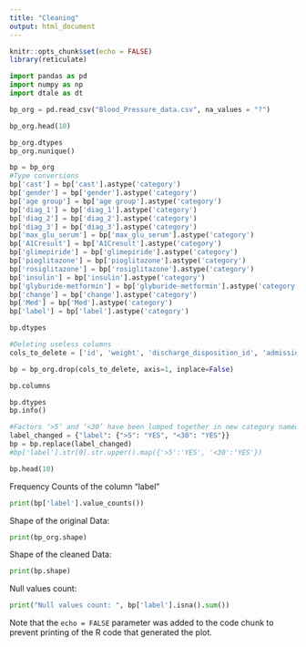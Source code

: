 ```yaml
---
title: "Cleaning"
output: html_document
---
```


```r
knitr::opts_chunk$set(echo = FALSE)
library(reticulate)
```

```python
import pandas as pd
import numpy as np
import dtale as dt
```

```python
bp_org = pd.read_csv("Blood_Pressure_data.csv", na_values = "?")
```


```python
bp_org.head(10)
```

```python
bp_org.dtypes
bp_org.nunique()
```

```python
bp = bp_org
#Type conversions
bp['cast'] = bp['cast'].astype('category')
bp['gender'] = bp['gender'].astype('category')
bp['age group'] = bp['age group'].astype('category')
bp['diag_1'] = bp['diag_1'].astype('category')
bp['diag_2'] = bp['diag_2'].astype('category')
bp['diag_3'] = bp['diag_3'].astype('category')
bp['max_glu_serum'] = bp['max_glu_serum'].astype('category')
bp['A1Cresult'] = bp['A1Cresult'].astype('category')
bp['glimepiride'] = bp['glimepiride'].astype('category')
bp['pioglitazone'] = bp['pioglitazone'].astype('category')
bp['rosiglitazone'] = bp['rosiglitazone'].astype('category')
bp['insulin'] = bp['insulin'].astype('category')
bp['glyburide-metformin'] = bp['glyburide-metformin'].astype('category')
bp['change'] = bp['change'].astype('category')
bp['Med'] = bp['Med'].astype('category')
bp['label'] = bp['label'].astype('category')
```

```python
bp.dtypes
```

```python
#Deleting useless columns
cols_to_delete = ['id', 'weight', 'discharge_disposition_id', 'admission_source_id', 'patient_no', 'admission_typeid','payer_code', 'medical_specialty', 'examide', 'citoglipton', 'repaglinide', 'nateglinide', 'chlorpropamide', 'acetohexamide', 'tolbutamide', 'acarbose', 'miglitol', 'troglitazone', 'tolazamide', 'glyburide', 'glipizide', 'glimepiride-pioglitazone', 'metformin', 'metformin-pioglitazone', 'metformin-rosiglitazone', 'glipizide-metformin','diag_1', 'diag_2', 'diag_3']

bp = bp_org.drop(cols_to_delete, axis=1, inplace=False)

bp.columns
```

```python
bp.dtypes
bp.info()
```
```python
#Factors ‘>5’ and ‘<30’ have been lumped together in new category named ‘YES’.
label_changed = {"label": {">5": "YES", "<30": "YES"}}
bp = bp.replace(label_changed)
#bp['label'].str[0].str.upper().map({'>5':'YES', '<30':'YES'})

bp.head(10)
```

Frequency Counts of the column “label”
```python
print(bp['label'].value_counts())
```

Shape of the original Data:
```python
print(bp_org.shape)
```

Shape of the cleaned Data:
```python
print(bp.shape)
```

Null values count:
```python
print("Null values count: ", bp['label'].isna().sum())
```

Note that the `echo = FALSE` parameter was added to the code chunk to prevent printing of the R code that generated the plot.

